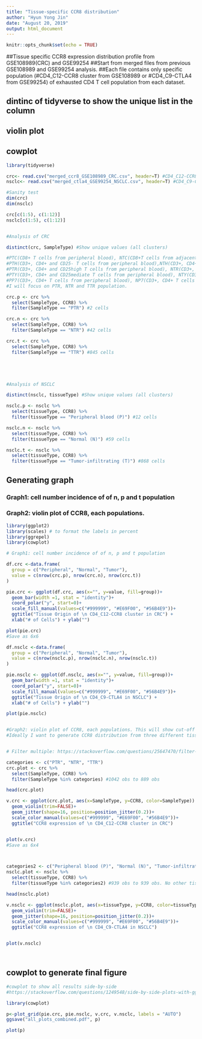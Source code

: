 ```yaml
---
title: "Tissue-specific CCR8 distribution"
author: "Hyun Yong Jin"
date: "August 20, 2019"
output: html_document
---
```


```r
knitr::opts_chunk$set(echo = TRUE)
```

##Tissue specific CCR8 expression distribution profile from GSE108989(CRC) and GSE99254
##Start from merged files from previous GSE108989 and GSE99254 analysis.
##Each file contains only specific population (#CD4_C12-CCR8 cluster from GSE108989 or #CD4_C9-CTLA4 from GSE99254) of exhausted CD4 T cell population from each dataset.


## dintinc of tidyverse to show the unique list in the column
## violin plot
## cowplot


```r
library(tidyverse)

crc<- read.csv("merged_ccr8_GSE108989_CRC.csv", header=T) #CD4_C12-CCR8 cluster from GSE108989
nsclc<- read.csv("merged_ctla4_GSE99254_NSCLC.csv", header=T) #CD4_C9-CTLA4 from GSE99254

#Sanity test
dim(crc)
dim(nsclc)

crc[c(1:5), c(1:12)]
nsclc[c(1:5), c(1:12)]


#Analysis of CRC

distinct(crc, SampleType) #Show unique values (all clusters)

#PTC(CD8+ T cells from peripheral blood), NTC(CD8+T cells from adjacent normal colonrectal tissues) ,TTC (CD8+ T cells from tumor), 
#PTH(CD3+, CD4+ and CD25- T cells from peripheral blood),NTH(CD3+, CD4+ and CD25- T cells from adjacent normal colonrectal tissues),TTH(CD3+, CD4+ and CD25- T cells from tumor), 
#PTR(CD3+, CD4+ and CD25high T cells from peripheral blood), NTR(CD3+, CD4+ and CD25high Tcells from adjacent normal colonrectal tissues), TTR(CD3+, CD4+ and CD25high T cells from tumor), 
#PTY(CD3+, CD4+ and CD25mediate T cells from peripheral blood), NTY(CD3+, CD4+ and CD25mediate T cells from adjacent normal colonrectal tissues), TTY(CD3+, CD4+ and CD25medate T cells from tumor), 
#PP7(CD3+, CD4+ T cells from peripheral blood), NP7(CD3+, CD4+ T cells from adjacent normal colonrectal tissues), TP7(CD3+, CD4+ T cells from tumor).
#I will focus on PTR, NTR and TTR population. 

crc.p <- crc %>%
  select(SampleType, CCR8) %>%
  filter(SampleType == "PTR") #2 cells

crc.n <- crc %>%
  select(SampleType, CCR8) %>%
  filter(SampleType == "NTR") #42 cells

crc.t <- crc %>%
  select(SampleType, CCR8) %>%
  filter(SampleType == "TTR") #845 cells





#Analysis of NSCLC

distinct(nsclc, tissueType) #Show unique values (all clusters)

nsclc.p <- nsclc %>%
  select(tissueType, CCR8) %>%
  filter(tissueType == "Peripheral blood (P)") #12 cells

nsclc.n <- nsclc %>%
  select(tissueType, CCR8) %>%
  filter(tissueType == "Normal (N)") #59 cells

nsclc.t <- nsclc %>%
  select(tissueType, CCR8) %>%
  filter(tissueType == "Tumor-infiltrating (T)") #868 cells

```



## Generating graph
### Graph1: cell number incidence of of n, p and t population
### Graph2: violin plot of CCR8, each populations. 



```r

library(ggplot2)
library(scales) # to format the labels in percent
library(ggrepel)
library(cowplot)

# Graph1: cell number incidence of of n, p and t population

df.crc <-data.frame(
  group = c("Peripheral", "Normal", "Tumor"),
  value = c(nrow(crc.p), nrow(crc.n), nrow(crc.t))
)

pie.crc <- ggplot(df.crc, aes(x="", y=value, fill=group))+
  geom_bar(width =1, stat = "identity")+
  coord_polar("y", start=0)+
  scale_fill_manual(values=c("#999999", "#E69F00", "#56B4E9"))+
  ggtitle("Tissue Origin of \n CD4_C12-CCR8 cluster in CRC") +
  xlab("# of Cells") + ylab("")

plot(pie.crc)
#Save as 6x6

df.nsclc <-data.frame(
  group = c("Peripheral", "Normal", "Tumor"),
  value = c(nrow(nsclc.p), nrow(nsclc.n), nrow(nsclc.t))
)

pie.nsclc <- ggplot(df.nsclc, aes(x="", y=value, fill=group))+
  geom_bar(width =1, stat = "identity")+
  coord_polar("y", start=0)+
  scale_fill_manual(values=c("#999999", "#E69F00", "#56B4E9"))+
  ggtitle("Tissue Origin of \n CD4_C9-CTLA4 in NSCLC") +
  xlab("# of Cells") + ylab("")

plot(pie.nsclc)


#Graph2: violin plot of CCR8, each populations. This will show cut-off values of CCR8 positive and negative.
#Ideally I want to generate CCR8 distribution from three different tissue in one figure using single script. 


# Filter multiple: https://stackoverflow.com/questions/25647470/filter-multiple-values-on-a-string-column-in-dplyr

categories <- c("PTR", "NTR", "TTR")
crc.plot <- crc %>%
  select(SampleType, CCR8) %>%
  filter(SampleType %in% categories) #1042 obs to 889 obs

head(crc.plot)

v.crc <- ggplot(crc.plot, aes(x=SampleType, y=CCR8, color=SampleType)) + 
  geom_violin(trim=FALSE)+
  geom_jitter(shape=16, position=position_jitter(0.2))+
  scale_color_manual(values=c("#999999", "#E69F00", "#56B4E9"))+
  ggtitle("CCR8 expression of \n CD4_C12-CCR8 cluster in CRC")


plot(v.crc)
#Save as 6x4



categories2 <- c("Peripheral blood (P)", "Normal (N)", "Tumor-infiltrating (T)")
nsclc.plot <- nsclc %>%
  select(tissueType, CCR8) %>%
  filter(tissueType %in% categories2) #939 obs to 939 obs. No other tissue types were found

head(nsclc.plot)

v.nsclc <- ggplot(nsclc.plot, aes(x=tissueType, y=CCR8, color=tissueType)) + 
  geom_violin(trim=FALSE)+
  geom_jitter(shape=16, position=position_jitter(0.2))+
  scale_color_manual(values=c("#999999", "#E69F00", "#56B4E9"))+
  ggtitle("CCR8 expression of \n CD4_C9-CTLA4 in NSCLC")


plot(v.nsclc)




```


## cowplot to generate final figure

```r
#cowplot to show all results side-by-side
#https://stackoverflow.com/questions/1249548/side-by-side-plots-with-ggplot2

library(cowplot)

p<-plot_grid(pie.crc, pie.nsclc, v.crc, v.nsclc, labels = "AUTO")
ggsave("all_plots_combined.pdf", p)

plot(p)


```



